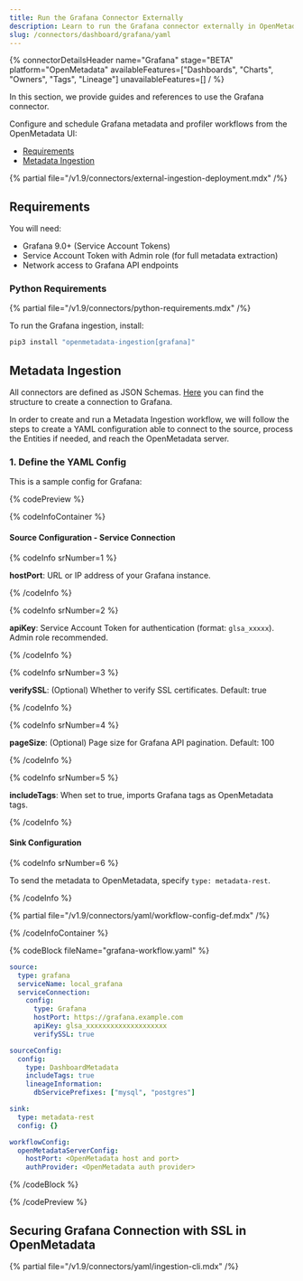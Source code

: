 ```yaml
---
title: Run the Grafana Connector Externally
description: Learn to run the Grafana connector externally in OpenMetadata. Configure metadata ingestion via YAML, including Service Account Token auth, lineage, and SSL setup.
slug: /connectors/dashboard/grafana/yaml
---
```


{% connectorDetailsHeader
name="Grafana"
stage="BETA"
platform="OpenMetadata"
availableFeatures=["Dashboards", "Charts", "Owners", "Tags", "Lineage"]
unavailableFeatures=[]
/ %}

In this section, we provide guides and references to use the Grafana connector.

Configure and schedule Grafana metadata and profiler workflows from the OpenMetadata UI:

- [Requirements](#requirements)
- [Metadata Ingestion](#metadata-ingestion)

{% partial file="/v1.9/connectors/external-ingestion-deployment.mdx" /%}

## Requirements

You will need:

- Grafana 9.0+ (Service Account Tokens)
- Service Account Token with Admin role (for full metadata extraction)
- Network access to Grafana API endpoints

### Python Requirements

{% partial file="/v1.9/connectors/python-requirements.mdx" /%}

To run the Grafana ingestion, install:

```bash
pip3 install "openmetadata-ingestion[grafana]"
```

## Metadata Ingestion

All connectors are defined as JSON Schemas.
[Here](https://github.com/open-metadata/OpenMetadata/blob/main/openmetadata-spec/src/main/resources/json/schema/entity/services/connections/dashboard/grafanaConnection.json)
you can find the structure to create a connection to Grafana.

In order to create and run a Metadata Ingestion workflow, we will follow
the steps to create a YAML configuration able to connect to the source,
process the Entities if needed, and reach the OpenMetadata server.

### 1. Define the YAML Config

This is a sample config for Grafana:

{% codePreview %}

{% codeInfoContainer %}

#### Source Configuration - Service Connection

{% codeInfo srNumber=1 %}

**hostPort**: URL or IP address of your Grafana instance.

{% /codeInfo %}

{% codeInfo srNumber=2 %}

**apiKey**: Service Account Token for authentication (format: `glsa_xxxxx`). Admin role recommended.

{% /codeInfo %}

{% codeInfo srNumber=3 %}

**verifySSL**: (Optional) Whether to verify SSL certificates. Default: true

{% /codeInfo %}

{% codeInfo srNumber=4 %}

**pageSize**: (Optional) Page size for Grafana API pagination. Default: 100

{% /codeInfo %}

{% codeInfo srNumber=5 %}

**includeTags**: When set to true, imports Grafana tags as OpenMetadata tags.

{% /codeInfo %}

#### Sink Configuration

{% codeInfo srNumber=6 %}

To send the metadata to OpenMetadata, specify `type: metadata-rest`.

{% /codeInfo %}

{% partial file="/v1.9/connectors/yaml/workflow-config-def.mdx" /%}

{% /codeInfoContainer %}

{% codeBlock fileName="grafana-workflow.yaml" %}

```yaml {% isCodeBlock=true %}
source:
  type: grafana
  serviceName: local_grafana
  serviceConnection:
    config:
      type: Grafana
      hostPort: https://grafana.example.com
      apiKey: glsa_xxxxxxxxxxxxxxxxxxxx
      verifySSL: true

sourceConfig:
  config:
    type: DashboardMetadata
    includeTags: true
    lineageInformation:
      dbServicePrefixes: ["mysql", "postgres"]

sink:
  type: metadata-rest
  config: {}

workflowConfig:
  openMetadataServerConfig:
    hostPort: <OpenMetadata host and port>
    authProvider: <OpenMetadata auth provider>
```

{% /codeBlock %}

{% /codePreview %}

## Securing Grafana Connection with SSL in OpenMetadata

{% partial file="/v1.9/connectors/yaml/ingestion-cli.mdx" /%}
